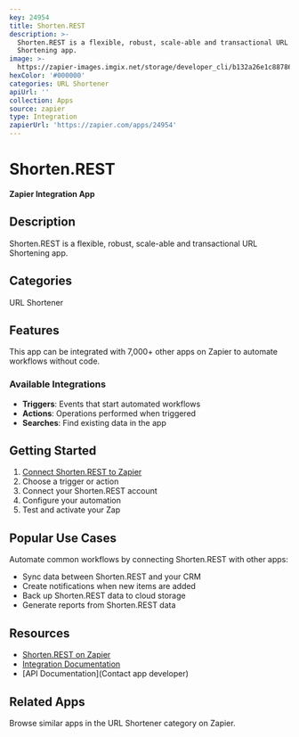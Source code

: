 ```yaml
---
key: 24954
title: Shorten.REST
description: >-
  Shorten.REST is a flexible, robust, scale-able and transactional URL
  Shortening app.
image: >-
  https://zapier-images.imgix.net/storage/developer_cli/b132a26e1c887867bc0548d3b5775425_2.png?auto=format%2Ccompress&ixlib=python-3.0.0&q=50
hexColor: '#000000'
categories: URL Shortener
apiUrl: ''
collection: Apps
source: zapier
type: Integration
zapierUrl: 'https://zapier.com/apps/24954'
---
```

# Shorten.REST

**Zapier Integration App**

## Description

Shorten.REST is a flexible, robust, scale-able and transactional URL Shortening app.

## Categories

URL Shortener

## Features

This app can be integrated with 7,000+ other apps on Zapier to automate workflows without code.

### Available Integrations

- **Triggers**: Events that start automated workflows
- **Actions**: Operations performed when triggered
- **Searches**: Find existing data in the app

## Getting Started

1. [Connect Shorten.REST to Zapier](https://zapier.com/apps/24954)
2. Choose a trigger or action
3. Connect your Shorten.REST account
4. Configure your automation
5. Test and activate your Zap

## Popular Use Cases

Automate common workflows by connecting Shorten.REST with other apps:

- Sync data between Shorten.REST and your CRM
- Create notifications when new items are added
- Back up Shorten.REST data to cloud storage
- Generate reports from Shorten.REST data

## Resources

- [Shorten.REST on Zapier](https://zapier.com/apps/24954)
- [Integration Documentation](https://zapier.com/apps/24954/integrations)
- [API Documentation](Contact app developer)

## Related Apps

Browse similar apps in the URL Shortener category on Zapier.
